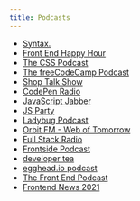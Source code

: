 ```yaml
---
title: Podcasts
---
```


- [Syntax.](https://syntax.fm/)
- [Front End Happy Hour](https://www.frontendhappyhour.com/)
- [The CSS Podcast](https://thecsspodcast.libsyn.com/)
- [The freeCodeCamp Podcast](https://freecodecamp.libsyn.com/)
- [Shop Talk Show](https://shoptalkshow.com/)
- [CodePen Radio](https://blog.codepen.io/radio/)
- [JavaScript Jabber](https://devchat.tv/show/javascript-jabber)
- [JS Party](https://changelog.com/jsparty)
- [Ladybug Podcast](https://www.ladybug.dev/)
- [Orbit FM - Web of Tomorrow](https://www.orbit.fm/weboftomorrow)
- [Full Stack Radio](https://fullstackradio.com/)
- [Frontside Podcast](https://frontside.com/podcast/)
- [developer tea](https://developertea.com/)
- [egghead.io podcast](https://egghead.io/q?type=podcast)
- [The Front End Podcast](https://thefrontendpodcast.site/)
- [Frontend News 2021](https://podcasts.apple.com/us/podcast/frontend-news-2021-frontendhouse-com/id1549875490)
